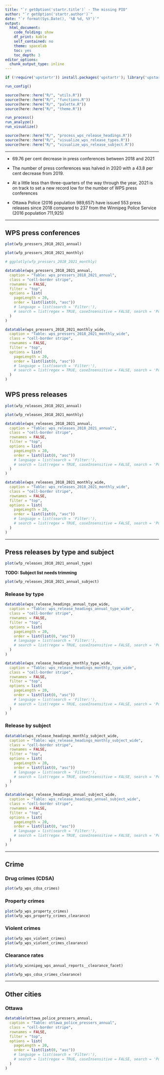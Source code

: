 ```yaml
---
title: "`r getOption('startr.title')` - The missing PIO"
author: "`r getOption('startr.author')`"
date: "`r format(Sys.Date(), '%B %d, %Y')`"
output:
  html_document:
    code_folding: show
    df_print: kable
    self_contained: no
    theme: spacelab
    toc: yes
    toc_depth: 3
editor_options:
  chunk_output_type: inline
---
```



```r

if (!require('upstartr')) install.packages('upstartr'); library('upstartr')

run_config()

source(here::here("R/", "utils.R"))
source(here::here("R/", "functions.R"))
source(here::here("R/", "palette.R"))
source(here::here("R/", "theme.R"))

run_process()
run_analyze()
run_visualize()

source(here::here("R/", "process_wps_release_headings.R"))
source(here::here("R/", "visualize_wps_release_types.R"))
source(here::here("R/", "visualize_wps_release_subject.R"))


```

***



* 69.76 per cent decrease in press conferences between 2018 and 2021
* The number of press conferences was halved in 2020 with a 43.8 per cent decrease from 2019. 
* At a little less than three-quarters of the way through the year, 2021 is on track to set a new record low for the number of WPS press conferences

* Ottawa Police (2016 population 989,657) have issued 553 press releases since 2018 compared to 237 from the Winnipeg Police Service (2016 population 711,925)

*** 

## WPS press conferences


```r

plot(wfp_pressers_2018_2021_annual)

plot(wfp_pressers_2018_2021_monthly)

# ggplotly(wfp_pressers_2018_2021_monthly)
```

```r
datatable(wps_pressers_2018_2021_annual,
  caption = "Table: wps_pressers_2018_2021_annual",
  class = "cell-border stripe",
  rownames = FALSE,
  filter = "top",
  options = list(
    pageLength = 20,
    order = list(list(0, "asc"))
    # language = list(search = 'Filter:'),
    # search = list(regex = TRUE, caseInsensitive = FALSE, search = 'Police')
  )
)

datatable(wps_pressers_2018_2021_monthly_wide,
  caption = "Table: wps_pressers_2018_2021_monthly_wide",
  class = "cell-border stripe",
  rownames = FALSE,
  filter = "top",
  options = list(
    pageLength = 20,
    order = list(list(0, "asc"))
    # language = list(search = 'Filter:'),
    # search = list(regex = TRUE, caseInsensitive = FALSE, search = 'Police')
  )
)

```


## WPS press releases


```r

plot(wfp_releases_2018_2021_annual)

plot(wfp_releases_2018_2021_monthly)

```

```r
datatable(wps_releases_2018_2021_annual,
  caption = "Table: wps_releases_2018_2021_annual",
  class = "cell-border stripe",
  rownames = FALSE,
  filter = "top",
  options = list(
    pageLength = 20,
    order = list(list(0, "asc"))
    # language = list(search = 'Filter:'),
    # search = list(regex = TRUE, caseInsensitive = FALSE, search = 'Police')
  )
)

datatable(wps_releases_2018_2021_monthly_wide,
  caption = "Table: wps_releases_2018_2021_monthly_wide",
  class = "cell-border stripe",
  rownames = FALSE,
  filter = "top",
  options = list(
    pageLength = 20,
    order = list(list(0, "asc"))
    # language = list(search = 'Filter:'),
    # search = list(regex = TRUE, caseInsensitive = FALSE, search = 'Police')
  )
)

```

*** 

## Press releases by type and subject

```r
plot(wfp_releases_2018_2021_annual_type)
```


**TODO: Subject list needs trimming**


```r
plot(wfp_releases_2018_2021_annual_subject)
```


### Release by type
```r
datatable(wps_release_headings_annual_type_wide,
  caption = "Table: wps_release_headings_annual_type_wide",
  class = "cell-border stripe",
  rownames = FALSE,
  filter = "top",
  options = list(
    pageLength = 20,
    order = list(list(0, "asc"))
    # language = list(search = 'Filter:'),
    # search = list(regex = TRUE, caseInsensitive = FALSE, search = 'Police')
  )
)

datatable(wps_release_headings_monthly_type_wide,
  caption = "Table: wps_release_headings_monthly_type_wide",
  class = "cell-border stripe",
  rownames = FALSE,
  filter = "top",
  options = list(
    pageLength = 20,
    order = list(list(0, "asc"))
    # language = list(search = 'Filter:'),
    # search = list(regex = TRUE, caseInsensitive = FALSE, search = 'Police')
  )
)

```


### Release by subject
```r
datatable(wps_release_headings_monthly_subject_wide,
  caption = "Table: wps_release_headings_monthly_subject_wide",
  class = "cell-border stripe",
  rownames = FALSE,
  filter = "top",
  options = list(
    pageLength = 20,
    order = list(list(0, "asc"))
    # language = list(search = 'Filter:'),
    # search = list(regex = TRUE, caseInsensitive = FALSE, search = 'Police')
  )
)

datatable(wps_release_headings_annual_subject_wide,
  caption = "Table: wps_release_headings_annual_subject_wide",
  class = "cell-border stripe",
  rownames = FALSE,
  filter = "top",
  options = list(
    pageLength = 20,
    order = list(list(0, "asc"))
    # language = list(search = 'Filter:'),
    # search = list(regex = TRUE, caseInsensitive = FALSE, search = 'Police')
  )
)

```


***

## Crime


### Drug crimes (CDSA)
```r
plot(wfp_wps_cdsa_crimes)
```

### Property crimes
```r
plot(wfp_wps_property_crimes)
plot(wfp_wps_property_crimes_clearance)
```

### Violent crimes
```r
plot(wfp_wps_violent_crimes)
plot(wfp_wps_violent_crimes_clearance)
```

### Clearance rates
```r
plot(wfp_winnipeg_wps_annual_reports__clearance_facet)

plot(wfp_wps_cdsa_crimes_clearance)


```


*** 

## Other cities

### Ottawa

```r

datatable(ottawa_police_pressers_annual,
  caption = "Table: ottawa_police_pressers_annual",
  class = "cell-border stripe",
  rownames = FALSE,
  filter = "top",
  options = list(
    pageLength = 20,
    order = list(list(0, "asc"))
    # language = list(search = 'Filter:'),
    # search = list(regex = TRUE, caseInsensitive = FALSE, search = 'Police')
  )
)

```
